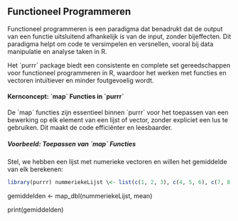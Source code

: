   


## Functioneel Programmeren

Functioneel programmeren is een paradigma dat benadrukt dat de output van een functie uitsluitend afhankelijk is van de input, zonder bijeffecten. Dit paradigma helpt om code te versimpelen en versnellen, vooral bij data manipulatie en analyse taken in R.

Het \`purrr\` package biedt een consistente en complete set gereedschappen voor functioneel programmeren in R, waardoor het werken met functies en vectoren intuïtiever en minder foutgevoelig wordt.

#### Kernconcept: \`map\` Functies in \`purrr\`

De \`map\` functies zijn essentieel binnen \`purrr\` voor het toepassen van een bewerking op elk element van een lijst of vector, zonder expliciet een lus te gebruiken. Dit maakt de code efficiënter en leesbaarder.

##### Voorbeeld: Toepassen van \`map\` Functies

Stel, we hebben een lijst met numerieke vectoren en willen het gemiddelde van elk berekenen:

``` r
library(purrr) nummeriekeLijst \<- list(c(1, 2, 3), c(4, 5, 6), c(7, 8, 9))s
```

gemiddelden \<- map_dbl(nummeriekeLijst, mean)

print(gemiddelden)
